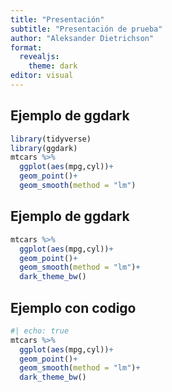 ```yaml
---
title: "Presentación"
subtitle: "Presentación de prueba"
author: "Aleksander Dietrichson"
format:
  revealjs: 
    theme: dark
editor: visual
---
```


## Ejemplo de ggdark

```r
library(tidyverse)
library(ggdark)
mtcars %>% 
  ggplot(aes(mpg,cyl))+
  geom_point()+
  geom_smooth(method = "lm")
```

## Ejemplo de ggdark

```r
mtcars %>% 
  ggplot(aes(mpg,cyl))+
  geom_point()+
  geom_smooth(method = "lm")+
  dark_theme_bw()
```

## Ejemplo con codigo

```r
#| echo: true
mtcars %>% 
  ggplot(aes(mpg,cyl))+
  geom_point()+
  geom_smooth(method = "lm")+
  dark_theme_bw()
```
